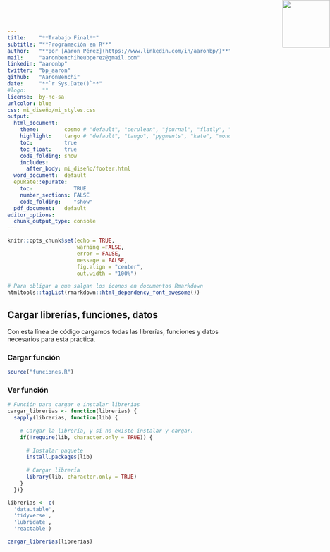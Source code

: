 ```yaml
---
title:    "**Trabajo Final**"
subtitle: "**Programación en R**"
author:   "**por [Aaron Pérez](https://www.linkedin.com/in/aaronbp/)**"
mail:     "aaronbenchiheubperez@gmail.com"
linkedin: "aaronbp"
twitter:  "bp_aaron"
github:   "AaronBenchi"
date:     "**`r Sys.Date()`**"
#logo:     ""
license:  by-nc-sa
urlcolor: blue
css: mi_diseño/mi_styles.css
output:
  html_document: 
    theme:        cosmo # "default", "cerulean", "journal", "flatly", "readable", "spacelab", "united", "cosmo", "lumen", "paper", "sandstone", "simplex", "yeti"
    highlight:    tango # "default", "tango", "pygments", "kate", "monochrome", "espresso", "zenburn", "haddock", "textmate"
    toc:          true
    toc_float:    true
    code_folding: show
    includes:
      after_body: mi_diseño/footer.html
  word_document:  default
  epuRate::epurate:
    toc:             TRUE
    number_sections: FALSE
    code_folding:    "show"
  pdf_document:   default
editor_options: 
  chunk_output_type: console
---
```


```r
knitr::opts_chunk$set(echo = TRUE, 
                      warning =FALSE, 
                      error = FALSE,
                      message = FALSE,
                      fig.align = "center", 
                      out.width = "100%")
```

```r
# Para obligar a que salgan los iconos en documentos Rmarkdown
htmltools::tagList(rmarkdown::html_dependency_font_awesome())
```

![](mi_disen%CC%83o/Logo_AA.png){style="position:absolute;top:0px;right:0px;" width="108"}

## Cargar librerías, funciones, datos {.tabset}

Con esta línea de código cargamos todas las librerías, funciones y datos necesarios para esta práctica.

### Cargar función

```r
source("funciones.R")
```

### Ver función

```r
# Función para cargar e instalar librerías
cargar_librerias <- function(librerias) {
  sapply(librerias, function(lib) {
    
    # Cargar la librería, y si no existe instalar y cargar.
    if(!require(lib, character.only = TRUE)) {
      
      # Instalar paquete
      install.packages(lib)
      
      # Cargar librería
      library(lib, character.only = TRUE)
    }
  })}

librerias <- c(
  'data.table',
  'tidyverse',
  'lubridate',
  'reactable')

cargar_librerias(librerias)
```

